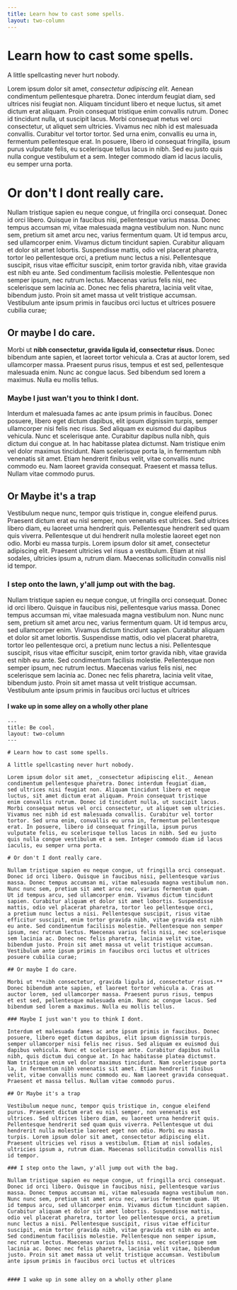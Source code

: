 ```yaml
---
title: Learn how to cast some spells.
layout: two-column
---
```


# Learn how to cast some spells.

A little spellcasting never hurt nobody.

Lorem ipsum dolor sit amet, _consectetur adipiscing elit._ Aenean
condimentum pellentesque pharetra. Donec interdum feugiat diam,
sed ultrices nisi feugiat non. Aliquam tincidunt libero et neque
luctus, sit amet dictum erat aliquam. Proin consequat tristique
enim convallis rutrum. Donec id tincidunt nulla, ut suscipit lacus.
Morbi consequat metus vel orci consectetur, ut aliquet sem ultricies.
Vivamus nec nibh id est malesuada convallis. Curabitur vel tortor
tortor. Sed urna enim, convallis eu urna in, fermentum pellentesque
erat. In posuere, libero id consequat fringilla, ipsum purus
vulputate felis, eu scelerisque tellus lacus in nibh. Sed eu justo
quis nulla congue vestibulum et a sem. Integer commodo diam id lacus
iaculis, eu semper urna porta.

# Or don't I dont really care.

Nullam tristique sapien eu neque congue, ut fringilla orci consequat.
Donec id orci libero. Quisque in faucibus nisi, pellentesque varius
massa. Donec tempus accumsan mi, vitae malesuada magna vestibulum non.
Nunc nunc sem, pretium sit amet arcu nec, varius fermentum quam.
Ut id tempus arcu, sed ullamcorper enim. Vivamus dictum tincidunt
sapien. Curabitur aliquam et dolor sit amet lobortis. Suspendisse
mattis, odio vel placerat pharetra, tortor leo pellentesque orci,
a pretium nunc lectus a nisi. Pellentesque suscipit, risus vitae
efficitur suscipit, enim tortor gravida nibh, vitae gravida est nibh
eu ante. Sed condimentum facilisis molestie. Pellentesque non semper
ipsum, nec rutrum lectus. Maecenas varius felis nisi, nec scelerisque
sem lacinia ac. Donec nec felis pharetra, lacinia velit vitae,
bibendum justo. Proin sit amet massa ut velit tristique accumsan.
Vestibulum ante ipsum primis in faucibus orci luctus et ultrices
posuere cubilia curae;

## Or maybe I do care.

Morbi ut **nibh consectetur, gravida ligula id, consectetur risus.**
Donec bibendum ante sapien, et laoreet tortor vehicula a. Cras at
auctor lorem, sed ullamcorper massa. Praesent purus risus, tempus
et est sed, pellentesque malesuada enim. Nunc ac congue lacus. Sed
bibendum sed lorem a maximus. Nulla eu mollis tellus.

### Maybe I just wan't you to think I dont.

Interdum et malesuada fames ac ante ipsum primis in faucibus. Donec
posuere, libero eget dictum dapibus, elit ipsum dignissim turpis,
semper ullamcorper nisi felis nec risus. Sed aliquam ex euismod dui
dapibus vehicula. Nunc et scelerisque ante. Curabitur dapibus nulla
nibh, quis dictum dui congue at. In hac habitasse platea dictumst.
Nam tristique enim vel dolor maximus tincidunt. Nam scelerisque porta
la, in fermentum nibh venenatis sit amet. Etiam hendrerit finibus
velit, vitae convallis nunc commodo eu. Nam laoreet gravida consequat.
Praesent et massa tellus. Nullam vitae commodo purus.

## Or Maybe it's a trap

Vestibulum neque nunc, tempor quis tristique in, congue eleifend
purus. Praesent dictum erat eu nisl semper, non venenatis est
ultrices. Sed ultrices libero diam, eu laoreet urna hendrerit quis.
Pellentesque hendrerit sed quam quis viverra. Pellentesque ut dui
hendrerit nulla molestie laoreet eget non odio. Morbi eu massa
turpis. Lorem ipsum dolor sit amet, consectetur adipiscing elit.
Praesent ultricies vel risus a vestibulum. Etiam at nisl sodales,
ultricies ipsum a, rutrum diam. Maecenas sollicitudin convallis nisl
id tempor.

### I step onto the lawn, y'all jump out with the bag.

Nullam tristique sapien eu neque congue, ut fringilla orci consequat.
Donec id orci libero. Quisque in faucibus nisi, pellentesque varius
massa. Donec tempus accumsan mi, vitae malesuada magna vestibulum non.
Nunc nunc sem, pretium sit amet arcu nec, varius fermentum quam. Ut
id tempus arcu, sed ullamcorper enim. Vivamus dictum tincidunt sapien.
Curabitur aliquam et dolor sit amet lobortis. Suspendisse mattis,
odio vel placerat pharetra, tortor leo pellentesque orci, a pretium
nunc lectus a nisi. Pellentesque suscipit, risus vitae efficitur
suscipit, enim tortor gravida nibh, vitae gravida est nibh eu ante.
Sed condimentum facilisis molestie. Pellentesque non semper ipsum,
nec rutrum lectus. Maecenas varius felis nisi, nec scelerisque sem
lacinia ac. Donec nec felis pharetra, lacinia velit vitae, bibendum
justo. Proin sit amet massa ut velit tristique accumsan. Vestibulum
ante ipsum primis in faucibus orci luctus et ultrices

#### I wake up in some alley on a wholly other plane

```
---
title: Be cool.
layout: two-column
---

# Learn how to cast some spells.

A little spellcasting never hurt nobody.

Lorem ipsum dolor sit amet, _consectetur adipiscing elit._ Aenean
condimentum pellentesque pharetra. Donec interdum feugiat diam,
sed ultrices nisi feugiat non. Aliquam tincidunt libero et neque
luctus, sit amet dictum erat aliquam. Proin consequat tristique
enim convallis rutrum. Donec id tincidunt nulla, ut suscipit lacus.
Morbi consequat metus vel orci consectetur, ut aliquet sem ultricies.
Vivamus nec nibh id est malesuada convallis. Curabitur vel tortor
tortor. Sed urna enim, convallis eu urna in, fermentum pellentesque
erat. In posuere, libero id consequat fringilla, ipsum purus
vulputate felis, eu scelerisque tellus lacus in nibh. Sed eu justo
quis nulla congue vestibulum et a sem. Integer commodo diam id lacus
iaculis, eu semper urna porta.

# Or don't I dont really care.

Nullam tristique sapien eu neque congue, ut fringilla orci consequat.
Donec id orci libero. Quisque in faucibus nisi, pellentesque varius
massa. Donec tempus accumsan mi, vitae malesuada magna vestibulum non.
Nunc nunc sem, pretium sit amet arcu nec, varius fermentum quam.
Ut id tempus arcu, sed ullamcorper enim. Vivamus dictum tincidunt
sapien. Curabitur aliquam et dolor sit amet lobortis. Suspendisse
mattis, odio vel placerat pharetra, tortor leo pellentesque orci,
a pretium nunc lectus a nisi. Pellentesque suscipit, risus vitae
efficitur suscipit, enim tortor gravida nibh, vitae gravida est nibh
eu ante. Sed condimentum facilisis molestie. Pellentesque non semper
ipsum, nec rutrum lectus. Maecenas varius felis nisi, nec scelerisque
sem lacinia ac. Donec nec felis pharetra, lacinia velit vitae,
bibendum justo. Proin sit amet massa ut velit tristique accumsan.
Vestibulum ante ipsum primis in faucibus orci luctus et ultrices
posuere cubilia curae;

## Or maybe I do care.

Morbi ut **nibh consectetur, gravida ligula id, consectetur risus.**
Donec bibendum ante sapien, et laoreet tortor vehicula a. Cras at
auctor lorem, sed ullamcorper massa. Praesent purus risus, tempus
et est sed, pellentesque malesuada enim. Nunc ac congue lacus. Sed
bibendum sed lorem a maximus. Nulla eu mollis tellus.

### Maybe I just wan't you to think I dont.

Interdum et malesuada fames ac ante ipsum primis in faucibus. Donec
posuere, libero eget dictum dapibus, elit ipsum dignissim turpis,
semper ullamcorper nisi felis nec risus. Sed aliquam ex euismod dui
dapibus vehicula. Nunc et scelerisque ante. Curabitur dapibus nulla
nibh, quis dictum dui congue at. In hac habitasse platea dictumst.
Nam tristique enim vel dolor maximus tincidunt. Nam scelerisque porta
la, in fermentum nibh venenatis sit amet. Etiam hendrerit finibus
velit, vitae convallis nunc commodo eu. Nam laoreet gravida consequat.
Praesent et massa tellus. Nullam vitae commodo purus.

## Or Maybe it's a trap

Vestibulum neque nunc, tempor quis tristique in, congue eleifend
purus. Praesent dictum erat eu nisl semper, non venenatis est
ultrices. Sed ultrices libero diam, eu laoreet urna hendrerit quis.
Pellentesque hendrerit sed quam quis viverra. Pellentesque ut dui
hendrerit nulla molestie laoreet eget non odio. Morbi eu massa
turpis. Lorem ipsum dolor sit amet, consectetur adipiscing elit.
Praesent ultricies vel risus a vestibulum. Etiam at nisl sodales,
ultricies ipsum a, rutrum diam. Maecenas sollicitudin convallis nisl
id tempor.

### I step onto the lawn, y'all jump out with the bag.

Nullam tristique sapien eu neque congue, ut fringilla orci consequat.
Donec id orci libero. Quisque in faucibus nisi, pellentesque varius
massa. Donec tempus accumsan mi, vitae malesuada magna vestibulum non.
Nunc nunc sem, pretium sit amet arcu nec, varius fermentum quam. Ut
id tempus arcu, sed ullamcorper enim. Vivamus dictum tincidunt sapien.
Curabitur aliquam et dolor sit amet lobortis. Suspendisse mattis,
odio vel placerat pharetra, tortor leo pellentesque orci, a pretium
nunc lectus a nisi. Pellentesque suscipit, risus vitae efficitur
suscipit, enim tortor gravida nibh, vitae gravida est nibh eu ante.
Sed condimentum facilisis molestie. Pellentesque non semper ipsum,
nec rutrum lectus. Maecenas varius felis nisi, nec scelerisque sem
lacinia ac. Donec nec felis pharetra, lacinia velit vitae, bibendum
justo. Proin sit amet massa ut velit tristique accumsan. Vestibulum
ante ipsum primis in faucibus orci luctus et ultrices


#### I wake up in some alley on a wholly other plane
```
